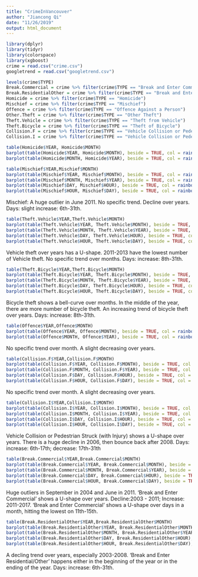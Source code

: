 ```yaml
---
title: "CrimeInVancouver"
author: "Jiancong Qi"
date: "11/26/2019"
output: html_document
---
```

```r
library(dplyr)
library(tidyr)
library(colorspace)
library(xgboost)
crime = read.csv("crime.csv")
googletrend = read.csv("googletrend.csv")
```


```r
levels(crime$TYPE)
Break.Commercial = crime %>% filter(crime$TYPE == "Break and Enter Commercial")
Break.ResidentialOther = crime %>% filter(crime$TYPE == "Break and Enter Residential/Other")
Homicide = crime %>% filter(crime$TYPE == "Homicide")
Mischief = crime %>% filter(crime$TYPE == "Mischief")
Offence = crime %>% filter(crime$TYPE == "Offence Against a Person")
Other.Theft = crime %>% filter(crime$TYPE == "Other Theft")
Theft.Vehicle = crime %>% filter(crime$TYPE == "Theft from Vehicle")
Theft.Bicycle = crime %>% filter(crime$TYPE == "Theft of Bicycle")
Collision.F = crime %>% filter(crime$TYPE == "Vehicle Collision or Pedestrian Struck (with Fatality)")
Collision.I = crime %>% filter(crime$TYPE == "Vehicle Collision or Pedestrian Struck (with Injury)")
```


```r
table(Homicide$YEAR, Homicide$MONTH)
barplot(table(Homicide$YEAR, Homicide$MONTH), beside = TRUE, col = rainbow_hcl(15))
barplot(table(Homicide$MONTH, Homicide$YEAR), beside = TRUE, col = rainbow_hcl(15))
```


```r
table(Mischief$YEAR,Mischief$MONTH)
barplot(table(Mischief$YEAR, Mischief$MONTH), beside = TRUE, col = rainbow_hcl(15))
barplot(table(Mischief$MONTH, Mischief$YEAR), beside = TRUE, col = rainbow_hcl(15))
barplot(table(Mischief$DAY, Mischief$HOUR), beside = TRUE, col = rainbow_hcl(31))
barplot(table(Mischief$HOUR, Mischief$DAY), beside = TRUE, col = rainbow_hcl(31))
```

Mischief: A huge outlier in June 2011. No specific trend. Decline over years. Days: slight increase: 6th-31th.


```r
table(Theft.Vehicle$YEAR,Theft.Vehicle$MONTH)
barplot(table(Theft.Vehicle$YEAR, Theft.Vehicle$MONTH), beside = TRUE, col = rainbow_hcl(15))
barplot(table(Theft.Vehicle$MONTH, Theft.Vehicle$YEAR), beside = TRUE, col = rainbow_hcl(15))
barplot(table(Theft.Vehicle$DAY, Theft.Vehicle$HOUR), beside = TRUE, col = rainbow_hcl(31))
barplot(table(Theft.Vehicle$HOUR, Theft.Vehicle$DAY), beside = TRUE, col = rainbow_hcl(31))
```

Vehicle theft over years has a U-shape. 2011-2013 have the lowest number of Vehicle theft. No specific trend over months. Days: increase: 8th-31th.


```r
table(Theft.Bicycle$YEAR,Theft.Bicycle$MONTH)
barplot(table(Theft.Bicycle$YEAR, Theft.Bicycle$MONTH), beside = TRUE, col = rainbow_hcl(15))
barplot(table(Theft.Bicycle$MONTH, Theft.Bicycle$YEAR), beside = TRUE, col = rainbow_hcl(15))
barplot(table(Theft.Bicycle$DAY, Theft.Bicycle$HOUR), beside = TRUE, col = rainbow_hcl(31))
barplot(table(Theft.Bicycle$HOUR, Theft.Bicycle$DAY), beside = TRUE, col = rainbow_hcl(31))
```

Bicycle theft shows a bell-curve over months. In the middle of the year, there are more number of bicycle theft. An increasing trend of bicycle theft over years. Days: increase: 8th-31th.


```r
table(Offence$YEAR,Offence$MONTH)
barplot(table(Offence$YEAR, Offence$MONTH), beside = TRUE, col = rainbow_hcl(15))
barplot(table(Offence$MONTH, Offence$YEAR), beside = TRUE, col = rainbow_hcl(15))

```

No specific trend over month. A slight decreasing over years. 


```r
table(Collision.F$YEAR,Collision.F$MONTH)
barplot(table(Collision.F$YEAR, Collision.F$MONTH), beside = TRUE, col = rainbow_hcl(15))
barplot(table(Collision.F$MONTH, Collision.F$YEAR), beside = TRUE, col = rainbow_hcl(15))
barplot(table(Collision.F$DAY, Collision.F$HOUR), beside = TRUE, col = rainbow_hcl(31))
barplot(table(Collision.F$HOUR, Collision.F$DAY), beside = TRUE, col = rainbow_hcl(31))
```

No specific trend over month. A slight decreasing over years. 


```r
table(Collision.I$YEAR,Collision.I$MONTH)
barplot(table(Collision.I$YEAR, Collision.I$MONTH), beside = TRUE, col = rainbow_hcl(15))
barplot(table(Collision.I$MONTH, Collision.I$YEAR), beside = TRUE, col = rainbow_hcl(15))
barplot(table(Collision.I$DAY, Collision.I$HOUR), beside = TRUE, col = rainbow_hcl(31))
barplot(table(Collision.I$HOUR, Collision.I$DAY), beside = TRUE, col = rainbow_hcl(31))
```

Vehicle Collision or Pedestrian Struck (with Injury) shows a U-shape over years. There is a huge decline in 2006, then bounce back after 2008. Days: increase: 6th-17th; decrease: 17th-31th


```r
table(Break.Commercial$YEAR,Break.Commercial$MONTH)
barplot(table(Break.Commercial$YEAR, Break.Commercial$MONTH), beside = TRUE, col = rainbow_hcl(15))
barplot(table(Break.Commercial$MONTH, Break.Commercial$YEAR), beside = TRUE, col = rainbow_hcl(15))
barplot(table(Break.Commercial$DAY, Break.Commercial$HOUR), beside = TRUE, col = rainbow_hcl(31))
barplot(table(Break.Commercial$HOUR, Break.Commercial$DAY), beside = TRUE, col = rainbow_hcl(31))
```

Huge outliers in September in 2004 and June in 2011. 'Break and Enter Commercial' shows a U-shape over years. Decline:2003 - 2011; Increase: 2011-2017. 'Break and Enter Commercial' shows a U-shape over days in a month, hitting the lowest on 11th-15th.


```r
table(Break.ResidentialOther$YEAR,Break.ResidentialOther$MONTH)
barplot(table(Break.ResidentialOther$YEAR, Break.ResidentialOther$MONTH), beside = TRUE, col = rainbow_hcl(15))
barplot(table(Break.ResidentialOther$MONTH, Break.ResidentialOther$YEAR), beside = TRUE, col = rainbow_hcl(15))
barplot(table(Break.ResidentialOther$DAY, Break.ResidentialOther$HOUR), beside = TRUE, col = rainbow_hcl(31))
barplot(table(Break.ResidentialOther$HOUR, Break.ResidentialOther$DAY), beside = TRUE, col = rainbow_hcl(31))
```

A decling trend over years, especially 2003-2008. 'Break and Enter Residential/Other' happens either in the beginning of the year or in the ending of the year. Days: increase: 6th-31th.

